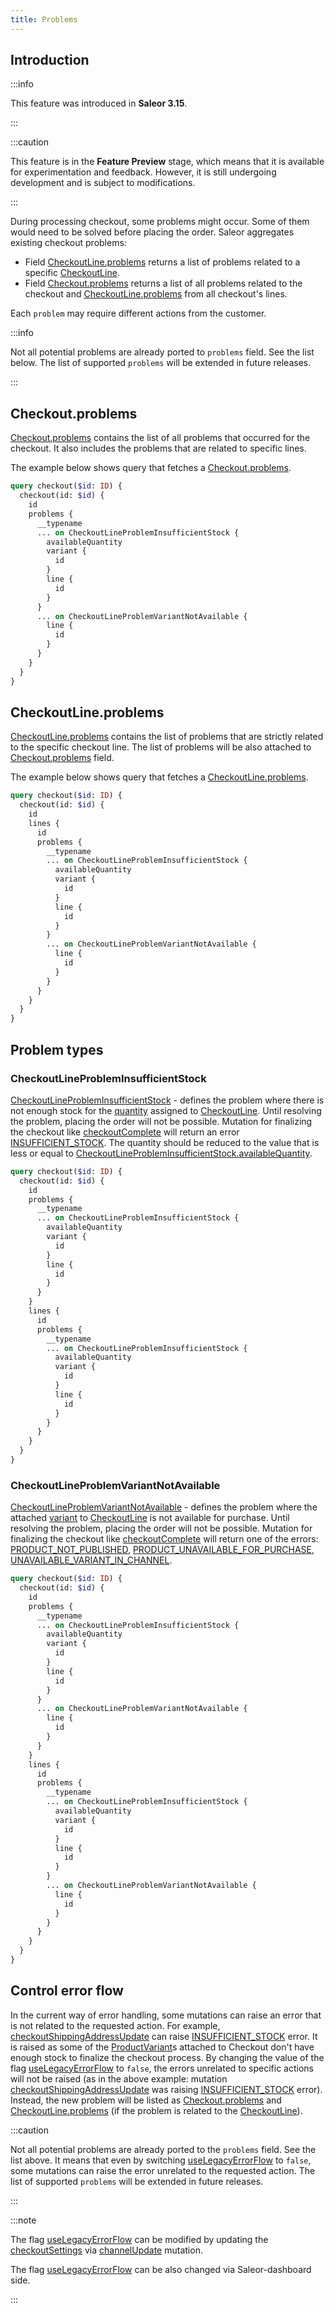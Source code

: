 ```yaml
---
title: Problems
---
```


## Introduction

:::info

This feature was introduced in **Saleor 3.15**.

:::

:::caution

This feature is in the **Feature Preview** stage, which means that it is available for experimentation and
feedback. However, it is still undergoing development and is subject to modifications.

:::

During processing checkout, some problems might occur. Some of them would need to be solved before placing the order.
Saleor aggregates existing checkout problems:

- Field [CheckoutLine.problems](docs/api-storefront/checkout/objects/checkout-line.mdx#code-style-fontweight-normal-checkoutbproblemsbcodecheckoutproblem--) returns a list of problems
  related to a specific [CheckoutLine](docs/api-storefront/checkout/objects/checkout-line.mdx).
- Field [Checkout.problems](docs/api-storefront/checkout/objects/checkout.mdx#code-style-fontweight-normal-checkoutbproblemsbcodecheckoutproblem--) returns a
  list of all problems related to the checkout and [CheckoutLine.problems](docs/api-storefront/checkout/objects/checkout-line.mdx#code-style-fontweight-normal-checkoutbproblemsbcodecheckoutproblem--)
  from all checkout's lines.

Each `problem` may require different actions from the customer.

:::info

Not all potential problems are already ported to `problems` field. See the list below.
The list of supported `problems` will be extended in future releases.

:::

## Checkout.problems

[Checkout.problems](docs/api-storefront/checkout/objects/checkout.mdx#code-style-fontweight-normal-checkoutbproblemsbcodecheckoutproblem--) contains the list of all problems
that occurred for the checkout. It also includes the problems that are related to specific lines.

The example below shows query that fetches a [Checkout.problems](docs/api-storefront/checkout/objects/checkout.mdx#code-style-fontweight-normal-checkoutbproblemsbcodecheckoutproblem--).

```graphql
query checkout($id: ID) {
  checkout(id: $id) {
    id
    problems {
      __typename
      ... on CheckoutLineProblemInsufficientStock {
        availableQuantity
        variant {
          id
        }
        line {
          id
        }
      }
      ... on CheckoutLineProblemVariantNotAvailable {
        line {
          id
        }
      }
    }
  }
}
```

## CheckoutLine.problems

[CheckoutLine.problems](docs/api-storefront/checkout/objects/checkout-line.mdx#code-style-fontweight-normal-checkoutbproblemsbcodecheckoutproblem--) contains the list of problems
that are strictly related to the specific checkout line.
The list of problems will be also attached to [Checkout.problems](docs/api-storefront/checkout/objects/checkout.mdx#code-style-fontweight-normal-checkoutbproblemsbcodecheckoutproblem--) field.

The example below shows query that fetches a [CheckoutLine.problems](docs/api-storefront/checkout/objects/checkout-line.mdx#code-style-fontweight-normal-checkoutbproblemsbcodecheckoutproblem--).

```graphql
query checkout($id: ID) {
  checkout(id: $id) {
    id
    lines {
      id
      problems {
        __typename
        ... on CheckoutLineProblemInsufficientStock {
          availableQuantity
          variant {
            id
          }
          line {
            id
          }
        }
        ... on CheckoutLineProblemVariantNotAvailable {
          line {
            id
          }
        }
      }
    }
  }
}
```

## Problem types

### CheckoutLineProblemInsufficientStock

[CheckoutLineProblemInsufficientStock](docs/api-storefront/checkout/objects/checkout-line-problem-insufficient-stock.mdx) - defines the problem where there is not enough stock
for the [quantity](docs/api-storefront/checkout/objects/checkout-line.mdx#code-style-fontweight-normal-checkoutlinebquantitybcodeint--) assigned to [CheckoutLine](docs/api-storefront/checkout/objects/checkout-line.mdx).
Until resolving the problem, placing the order will not be possible. Mutation for finalizing the checkout like [checkoutComplete](docs/api-storefront/checkout/mutations/checkout-complete.mdx) will return an error [INSUFFICIENT_STOCK](docs/api-storefront/checkout/enums/checkout-error-code.mdx#code-style-fontweight-normal-checkouterrorcodebinsufficient_stockbcode).
The quantity should be reduced to the value that is less or equal to [CheckoutLineProblemInsufficientStock.availableQuantity](docs/api-storefront/checkout/objects/checkout-line-problem-insufficient-stock.mdx#code-style-fontweight-normal-checkoutlineprobleminsufficientstockbavailablequantitybcodeint-).

```graphql
query checkout($id: ID) {
  checkout(id: $id) {
    id
    problems {
      __typename
      ... on CheckoutLineProblemInsufficientStock {
        availableQuantity
        variant {
          id
        }
        line {
          id
        }
      }
    }
    lines {
      id
      problems {
        __typename
        ... on CheckoutLineProblemInsufficientStock {
          availableQuantity
          variant {
            id
          }
          line {
            id
          }
        }
      }
    }
  }
}
```

### CheckoutLineProblemVariantNotAvailable

[CheckoutLineProblemVariantNotAvailable](docs/api-storefront/checkout/objects/checkout-line-problem-variant-not-available.mdx) - defines the problem where
the attached [variant](docs/api-storefront/checkout/objects/checkout-line.mdx#code-style-fontweight-normal-checkoutlinebvariantbcodeproductvariant--) to
[CheckoutLine](docs/api-storefront/checkout/objects/checkout-line.mdx) is not available for purchase. Until resolving the problem, placing the order will not be possible.
Mutation for finalizing the checkout like [checkoutComplete](docs/api-storefront/checkout/mutations/checkout-complete.mdx) will return one of the errors:
[PRODUCT_NOT_PUBLISHED](docs/api-storefront/checkout/enums/checkout-error-code.mdx#code-style-fontweight-normal-checkouterrorcodebproduct_not_publishedbcode),
[PRODUCT_UNAVAILABLE_FOR_PURCHASE](docs/api-storefront/checkout/enums/checkout-error-code.mdx#code-style-fontweight-normal-checkouterrorcodebproduct_unavailable_for_purchasebcode),
[UNAVAILABLE_VARIANT_IN_CHANNEL](docs/api-storefront/checkout/enums/checkout-error-code.mdx#code-style-fontweight-normal-checkouterrorcodebunavailable_variant_in_channelbcode).

```graphql
query checkout($id: ID) {
  checkout(id: $id) {
    id
    problems {
      __typename
      ... on CheckoutLineProblemInsufficientStock {
        availableQuantity
        variant {
          id
        }
        line {
          id
        }
      }
      ... on CheckoutLineProblemVariantNotAvailable {
        line {
          id
        }
      }
    }
    lines {
      id
      problems {
        __typename
        ... on CheckoutLineProblemInsufficientStock {
          availableQuantity
          variant {
            id
          }
          line {
            id
          }
        }
        ... on CheckoutLineProblemVariantNotAvailable {
          line {
            id
          }
        }
      }
    }
  }
}
```

## Control error flow

In the current way of error handling, some mutations can raise an error that is not related to the requested action.
For example, [checkoutShippingAddressUpdate](docs/api-storefront/checkout/mutations/checkout-shipping-address-update.mdx) can raise
[INSUFFICIENT_STOCK](docs/api-storefront/checkout/enums/checkout-error-code.mdx#code-style-fontweight-normal-checkouterrorcodebinsufficient_stockbcode) error.
It is raised as some of the [ProductVariant](docs/api-storefront/products/objects/product-variant.mdx)s attached to Checkout don't
have enough stock to finalize the checkout process.
By changing the value of the flag [useLegacyErrorFlow](api-reference/miscellaneous/objects/checkout-settings.mdx#code-style-fontweight-normal-checkoutsettingsbuselegacyerrorflowbcodeboolean--) to `false`,
the errors unrelated to specific actions will not
be raised (as in the above example: mutation [checkoutShippingAddressUpdate](docs/api-storefront/checkout/mutations/checkout-shipping-address-update.mdx) was raising
[INSUFFICIENT_STOCK](docs/api-storefront/checkout/enums/checkout-error-code.mdx#code-style-fontweight-normal-checkouterrorcodebinsufficient_stockbcode) error).
Instead, the new problem will be listed as [Checkout.problems](docs/api-storefront/checkout/objects/checkout.mdx#code-style-fontweight-normal-checkoutbproblemsbcodecheckoutproblem--)
and [CheckoutLine.problems](docs/api-storefront/checkout/objects/checkout-line.mdx#code-style-fontweight-normal-checkoutbproblemsbcodecheckoutproblem--)
(if the problem is related to the [CheckoutLine](docs/api-storefront/checkout/objects/checkout-line.mdx)).

:::caution

Not all potential problems are already ported to the `problems` field. See the list above. It means that even by
switching [useLegacyErrorFlow](docs/api-reference/miscellaneous/objects/checkout-settings.mdx#code-style-fontweight-normal-checkoutsettingsbuselegacyerrorflowbcodeboolean--)
to `false`, some mutations can raise the error unrelated to the requested action.
The list of supported `problems` will be extended in future releases.

:::

:::note

The flag [useLegacyErrorFlow](docs/api-reference/miscellaneous/objects/checkout-settings.mdx#code-style-fontweight-normal-checkoutsettingsbuselegacyerrorflowbcodeboolean--)
can be modified by updating the
[checkoutSettings](docs/api-reference/channels/inputs/channel-update-input.mdx#code-style-fontweight-normal-channelupdateinputbcheckoutsettingsbcodecheckoutsettingsinput-)
via [channelUpdate](docs/api-reference/channels/mutations/channel-update.mdx) mutation.

The flag [useLegacyErrorFlow](docs/api-reference/miscellaneous/objects/checkout-settings.mdx#code-style-fontweight-normal-checkoutsettingsbuselegacyerrorflowbcodeboolean--)
can be also changed via Saleor-dashboard side.

:::
